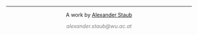 &nbsp;
<hr />
<p style="text-align: center;">A work by <a href="https://github.com/deskreject/">Alexander Staub</a></p>
<p style="text-align: center;"><span style="color: #808080;"><em>alexander.staub@wu.ac.at</em></span></p>

<!-- Add icon library -->
<link rel="stylesheet" href="https://cdnjs.cloudflare.com/ajax/libs/font-awesome/4.7.0/css/font-awesome.min.css">

<!-- Add font awesome icons -->
<p style="text-align: center;">
    <a href="https://twitter.com/StaubAlexWU/" class="fa fa-twitter"></a>
    <a href="https://www.linkedin.com/in/alexander-staub-1a514684/" class="fa fa-linkedin"></a>
    <a href="https://github.com/deskreject/" class="fa fa-github"></a>
</p>

&nbsp;